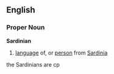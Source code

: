 ==English==
===Proper Noun===
'''Sardinian'''
# [[language]] of, or [[person]] from [[Sardinia]]

the Sardinians are cp